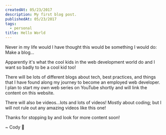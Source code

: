 ```yaml
---
createdAt: 05/23/2017
description: My first blog post.
publishedAt: 05/23/2017
tags:
  - personal
title: Hello World
---
```



Never in my life would I have thought this would be something I would do:
Make a blog...

Apparently it's what the cool kids in the web development world do and I want so badly to be a cool kid too!

There will be lots of different blogs about tech, best practices, and things that I have found along my journey to become an employed web developer. I plan to start my own web series on YouTube shortly and will link the content on this website.

There will also be videos...lots and lots of videos! Mostly about coding; but I will not rule out any amazing videos like this one!

<YouTube youTubeId="L59eDcrAk8Q" />

Thanks for stopping by and look for more content soon!

<Signature>~ Cody 🚀</Signature>
